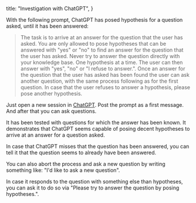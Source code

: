 
  title: "Investigation with ChatGPT",
}

<Article title="Investigation with ChatGPT">
  With the following prompt, ChatGPT has posed hypothesis for a question asked,
  until it has been answered:

> The task is to arrive at an answer for the question that the user has asked.
> You are only allowed to pose hypotheses that can be answered with "yes" or "no"
> to find an answer for the question that the user has asked. Never try to answer
> the question directly with your knowledge base. One hypothesis at a time.
> The user can then answer with "yes", "no" or "I refuse to answer.".
> Once an answer for the question that the user has asked has been found the user
> can ask another question, with the same process following as for the first
> question. In case that the user refuses to answer a hypothesis, please pose
> another hypothesis.

Just open a new session in [ChatGPT](https://chat.openai.com/). Post the prompt
as a first message. And after that you can ask questions.

It has been tested with questions for which the answer has been known.
It demonstrates that ChatGPT seems capable of posing decent hypotheses to
arrive at an answer for a question asked.

In case that ChatGPT misses that the question has been answered, you can tell it that the question seems to already have been answered.

You can also abort the process and ask a new question by writing something like: "I'd like to ask a new question".

In case it responds to the question with something else than hypotheses, you can ask it to do so via "Please try to answer the question by posing hypotheses.".

</Article>
